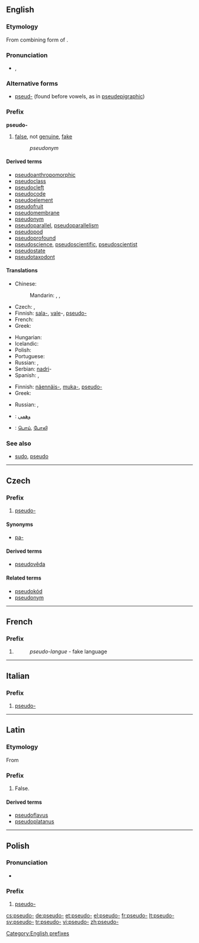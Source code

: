 {{also|pseudo}}
==English==

===Etymology===
From combining form of {{etyl|grc}} {{term|ψευδής|tr=pseudēs||false, lying|sc=polytonic}}.

===Pronunciation===
* {{IPA|/sudo/}}, {{X-SAMPA|/sudo/}}

===Alternative forms===
* [[pseud-]] (found before vowels, as in [[pseudepigraphic]])

===Prefix===
'''pseudo-'''

# [[false]], not [[genuine]], [[fake]]
#: ''pseudonym''

====Derived terms====
{{prefixsee|English}}
* [[pseudoanthropomorphic]]
* [[pseudoclass]]
* [[pseudocleft]]
* [[pseudocode]]
* [[pseudoelement]]
* [[pseudofruit]]
* [[pseudomembrane]]
* [[pseudonym]]
* [[pseudoparallel]], [[pseudoparallelism]]
* [[pseudopod]]
* [[pseudoprofound]]
* [[pseudoscience]], [[pseudoscientific]], [[pseudoscientist]]
* [[pseudostate]]
* [[pseudotaxodont]]

====Translations====
{{trans-top|not genuine}}
* Chinese:
*: Mandarin: {{t-|cmn|假|alt=假的-|tr=jiǎ de-|sc=Hani}}, {{t|cmn|虛擬|alt=虛擬的-|sc=Hani}}, {{t|cmn|虚拟|alt=虚拟的-|tr=xūnǐ de-|sc=Hani}}
* Czech: {{t-|cs|pa-}}, {{t+|cs|pseudo-}}
* Finnish: [[sala-]], [[vale]]-, [[pseudo-]]
* French: {{t|fr|pseudo-}}
* Greek: {{t|el|ψευδο-|tr=pseudo-|sc=Grek}}
{{trans-mid}}
* Hungarian: {{t-|hu|ál}}
* Icelandic: {{t-|is|gervi-}}
* Polish: {{t-|pl|pseudo-}}
* Portuguese: {{t|pt|pseudo-}}
* Russian: {{t|ru|псевдо-|tr=psevdo-}}, {{t|ru|лже-|tr=lže-}}
* Serbian: [[nadri]]-
* Spanish: {{t|es|pseudo-}}, {{t|es|seudo-}}
{{trans-bottom}}

{{trans-top|pretentious}}
* Finnish: [[näennäis-]], [[muka-]], [[pseudo-]]
* Greek: {{t|el|ψευδο-|tr=pseudo-|sc=Grek}}
{{trans-mid}}
* Russian: {{t|ru|псевдо-|tr=psevdo-}}, {{t|ru|лже-|tr=lže-}}
{{trans-bottom}}

{{checktrans-top}}
* {{ttbc|ar}}: [[وهمي]]
* {{ttbc|ta}}: [[பொய்]], [[போலி]]
{{trans-bottom}}

===See also===
* [[sudo]], [[pseudo]]

[[Category:English prefixes]]

----

==Czech==

===Prefix===
{{cs-pref}}

# [[#English|pseudo-]]

====Synonyms====
* [[pa-]]

====Derived terms====
* [[pseudověda]]

====Related terms====
* [[pseudokód]]
* [[pseudonym]]

----

==French==

===Prefix===
{{head|fr|prefix|sort=pseudo}}

# {{l|en|pseudo-}}
#: ''pseudo-langue'' - fake language

----

==Italian==

===Prefix===
{{head|it|prefix}}

# [[#English|pseudo-]]

----
==Latin==

===Etymology===
From {{etyl|grc|la}}

===Prefix===
{{head|la|prefix}}

# False.

====Derived terms====
* [[pseudoflavus]]
* [[pseudoplatanus]]

----

==Polish==

===Pronunciation===
* {{IPA|/ˈps̪ɛwd̪ɔ/|lang=pl}}

===Prefix===
{{head|pl|prefix}}

# [[#English|pseudo-]]

[[cs:pseudo-]]
[[de:pseudo-]]
[[et:pseudo-]]
[[el:pseudo-]]
[[fr:pseudo-]]
[[lt:pseudo-]]
[[sv:pseudo-]]
[[tr:pseudo-]]
[[vi:pseudo-]]
[[zh:pseudo-]]